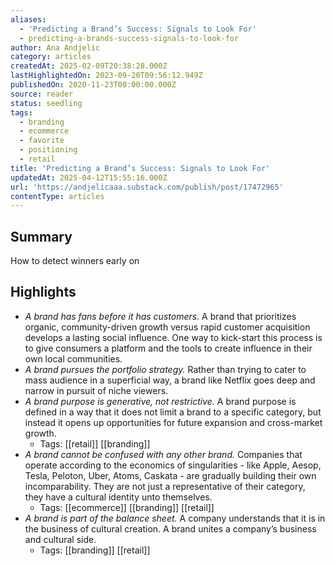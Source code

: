 ```yaml
---
aliases:
  - 'Predicting a Brand’s Success: Signals to Look For'
  - predicting-a-brands-success-signals-to-look-for
author: Ana Andjelic
category: articles
createdAt: 2025-02-09T20:38:28.000Z
lastHighlightedOn: 2023-09-20T09:56:12.949Z
publishedOn: 2020-11-23T00:00:00.000Z
source: reader
status: seedling
tags:
  - branding
  - ecommerce
  - favorite
  - positioning
  - retail
title: 'Predicting a Brand’s Success: Signals to Look For'
updatedAt: 2025-04-12T15:55:16.000Z
url: 'https://andjelicaaa.substack.com/publish/post/17472965'
contentType: articles
---
```

## Summary

How to detect winners early on

## Highlights

- _A brand has fans before it has customers._ A brand that prioritizes organic, community-driven growth versus rapid customer acquisition develops a lasting social influence. One way to kick-start this process is to give consumers a platform and the tools to create influence in their own local communities.
- _A brand pursues the portfolio strategy._ Rather than trying to cater to mass audience in a superficial way, a brand like Netflix goes deep and narrow in pursuit of niche viewers.
- _A brand purpose is generative, not restrictive._ A brand purpose is defined in a way that it does not limit a brand to a specific category, but instead it opens up opportunities for future expansion and cross-market growth.
    - Tags: [[retail]] [[branding]]
- _A brand cannot be confused with any other brand._ Companies that operate according to the economics of singularities - like Apple, Aesop, Tesla, Peloton, Uber, Atoms, Caskata - are gradually building their own incomparability. They are not just a representative of their category, they have a cultural identity unto themselves.
    - Tags: [[ecommerce]] [[branding]] [[retail]]
- _A brand is part of the balance sheet._ A company understands that it is in the business of cultural creation. A brand unites a company’s business and cultural side.
    - Tags: [[branding]] [[retail]]
